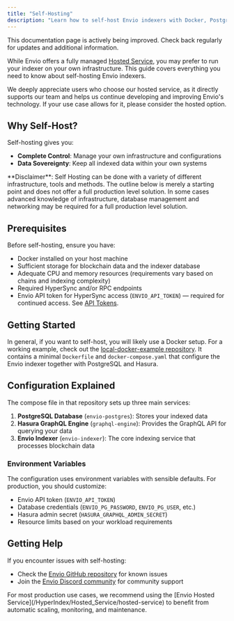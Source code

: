 ```yaml
---
title: "Self-Hosting"
description: "Learn how to self-host Envio indexers with Docker, PostgreSQL, and Hasura for full control."
---
```


<Info>
This documentation page is actively being improved. Check back regularly for updates and additional information.
</Info>

While Envio offers a fully managed [Hosted Service](/HyperIndex/Hosted_Service/hosted-service), you may prefer to run your indexer on your own infrastructure. This guide covers everything you need to know about self-hosting Envio indexers.

<Note>
We deeply appreciate users who choose our hosted service, as it directly supports our team and helps us continue developing and improving Envio's technology. If your use case allows for it, please consider the hosted option.
</Note>

## Why Self-Host?

Self-hosting gives you:

- **Complete Control**: Manage your own infrastructure and configurations
- **Data Sovereignty**: Keep all indexed data within your own systems

<Warning>
**Disclaimer**: Self Hosting can be done with a variety of different infrastructure, tools and methods. The outline below is merely a starting point and does not offer a full production level solution. In some cases advanced knowledge of infrastructure, database management and networking may be required for a full production level solution.
</Warning>

## Prerequisites

Before self-hosting, ensure you have:

- Docker installed on your host machine
- Sufficient storage for blockchain data and the indexer database
- Adequate CPU and memory resources (requirements vary based on chains and indexing complexity)
- Required HyperSync and/or RPC endpoints
- Envio API token for HyperSync access (`ENVIO_API_TOKEN`) — required for continued access. See [API Tokens](/HyperSync/api-tokens).

## Getting Started

In general, if you want to self-host, you will likely use a Docker setup.
For a working example, check out the [local-docker-example repository](https://github.com/enviodev/local-docker-example).
It contains a minimal `Dockerfile` and `docker-compose.yaml` that configure the Envio indexer together with PostgreSQL and Hasura.

## Configuration Explained

The compose file in that repository sets up three main services:

1. **PostgreSQL Database** (`envio-postgres`): Stores your indexed data
2. **Hasura GraphQL Engine** (`graphql-engine`): Provides the GraphQL API for querying your data
3. **Envio Indexer** (`envio-indexer`): The core indexing service that processes blockchain data

### Environment Variables

The configuration uses environment variables with sensible defaults. For production, you should customize:

- Envio API token (`ENVIO_API_TOKEN`)
- Database credentials (`ENVIO_PG_PASSWORD`, `ENVIO_PG_USER`, etc.)
- Hasura admin secret (`HASURA_GRAPHQL_ADMIN_SECRET`)
- Resource limits based on your workload requirements

## Getting Help

If you encounter issues with self-hosting:

- Check the [Envio GitHub repository](https://github.com/enviodev/hyperindex) for known issues
- Join the [Envio Discord community](https://discord.gg/envio) for community support

<Tip>
For most production use cases, we recommend using the [Envio Hosted Service](/HyperIndex/Hosted_Service/hosted-service) to benefit from automatic scaling, monitoring, and maintenance.
</Tip>

